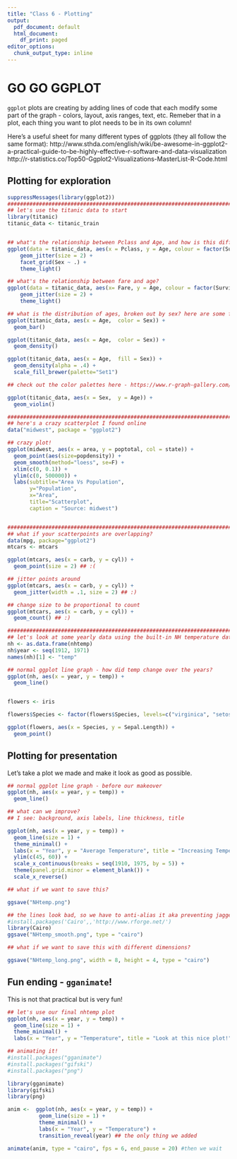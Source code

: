 ---
title: "Class 6 - Plotting"
output:
  pdf_document: default
  html_document:
    df_print: paged
editor_options:
  chunk_output_type: inline
---
# GO GO GGPLOT
`ggplot` plots are creating by adding lines of code that each modify some part of the graph - colors, layout, axis ranges, text, etc. Remeber that in a plot, each thing you want to plot needs to be in its own column!

Here's a useful sheet for many different types of ggplots (they all follow the same format): http://www.sthda.com/english/wiki/be-awesome-in-ggplot2-a-practical-guide-to-be-highly-effective-r-software-and-data-visualization
http://r-statistics.co/Top50-Ggplot2-Visualizations-MasterList-R-Code.html



## Plotting for exploration
```{r echo=TRUE}
suppressMessages(library(ggplot2)) 
####################################################################################
## let's use the titanic data to start
library(titanic)
titanic_data <- titanic_train


## what's the relationship between Pclass and Age, and how is this different by sex?
ggplot(data = titanic_data, aes(x = Pclass, y = Age, colour = factor(Survived))) +
    geom_jitter(size = 2) + 
    facet_grid(Sex ~ .) + 
    theme_light()

## what's the relationship between fare and age?
ggplot(data = titanic_data, aes(x= Fare, y = Age, colour = factor(Survived))) +
    geom_jitter(size = 2) + 
    theme_light()

## what is the distribution of ages, broken out by sex? here are some fun examples!
ggplot(titanic_data, aes(x = Age,  color = Sex)) + 
  geom_bar()

ggplot(titanic_data, aes(x = Age,  color = Sex)) + 
  geom_density()

ggplot(titanic_data, aes(x = Age,  fill = Sex)) + 
  geom_density(alpha = .4) +
  scale_fill_brewer(palette="Set1")

## check out the color palettes here - https://www.r-graph-gallery.com/38-rcolorbrewers-palettes/

ggplot(titanic_data, aes(x = Sex,  y = Age)) + 
  geom_violin()

####################################################################################
## here's a crazy scatterplot I found online
data("midwest", package = "ggplot2")

## crazy plot!
ggplot(midwest, aes(x = area, y = poptotal, col = state)) + 
  geom_point(aes(size=popdensity)) + 
  geom_smooth(method="loess", se=F) + 
  xlim(c(0, 0.1)) + 
  ylim(c(0, 500000)) + 
  labs(subtitle="Area Vs Population", 
       y="Population", 
       x="Area", 
       title="Scatterplot", 
       caption = "Source: midwest")


####################################################################################
## what if your scatterpoints are overlapping?
data(mpg, package="ggplot2") 
mtcars <- mtcars

ggplot(mtcars, aes(x = carb, y = cyl)) +
  geom_point(size = 2) ## :(

## jitter points around
ggplot(mtcars, aes(x = carb, y = cyl)) +
  geom_jitter(width = .1, size = 2) ## :)

## change size to be proportional to count
ggplot(mtcars, aes(x = carb, y = cyl)) +
  geom_count() ## :)

####################################################################################
## let's look at some yearly data using the built-in NH temperature data
nh <- as.data.frame(nhtemp)
nh$year <- seq(1912, 1971)
names(nh)[1] <- "temp"

## normal ggplot line graph - how did temp change over the years?
ggplot(nh, aes(x = year, y = temp)) +
  geom_line()


flowers <- iris

flowers$Species <- factor(flowers$Species, levels=c("virginica", "setosa", "versicolor"))

ggplot(flowers, aes(x = Species, y = Sepal.Length)) +
  geom_point()

```


## Plotting for presentation

Let's take a plot we made and make it look as good as possible. 
```{r echo=TRUE}

## normal ggplot line graph - before our makeover
ggplot(nh, aes(x = year, y = temp)) +
  geom_line()

## what can we improve?
## I see: background, axis labels, line thickness, title

ggplot(nh, aes(x = year, y = temp)) +
  geom_line(size = 1) + 
  theme_minimal() +
  labs(x = "Year", y = "Average Temperature", title = "Increasing Temperatures since 1945", subtitle = "In New Haven") +
  ylim(c(45, 60)) +
  scale_x_continuous(breaks = seq(1910, 1975, by = 5)) +
  theme(panel.grid.minor = element_blank()) +
  scale_x_reverse()

## what if we want to save this?

ggsave("NHtemp.png")

## the lines look bad, so we have to anti-alias it aka preventing jagged lines
#install.packages('Cairo',,'http://www.rforge.net/') 
library(Cairo)
ggsave("NHtemp_smooth.png", type = "cairo")

## what if we want to save this with different dimensions?

ggsave("NHtemp_long.png", width = 8, height = 4, type = "cairo")

```



## Fun ending - `gganimate`!

This is not that practical but is very fun!
```{r echo=TRUE}

## let's use our final nhtemp plot
ggplot(nh, aes(x = year, y = temp)) +
  geom_line(size = 1) +
  theme_minimal() +
  labs(x = "Year", y = "Temperature", title = "Look at this nice plot!", subtitle = "Wow so fun")

## animating it!
#install.packages("gganimate")
#install.packages("gifski")
#install.packages("png")

library(gganimate)
library(gifski)
library(png)

anim <-  ggplot(nh, aes(x = year, y = temp)) +
          geom_line(size = 1) +
          theme_minimal() +
          labs(x = "Year", y = "Temperature") +
          transition_reveal(year) ## the only thing we added

animate(anim, type = "cairo", fps = 6, end_pause = 20) #then we wait



```

